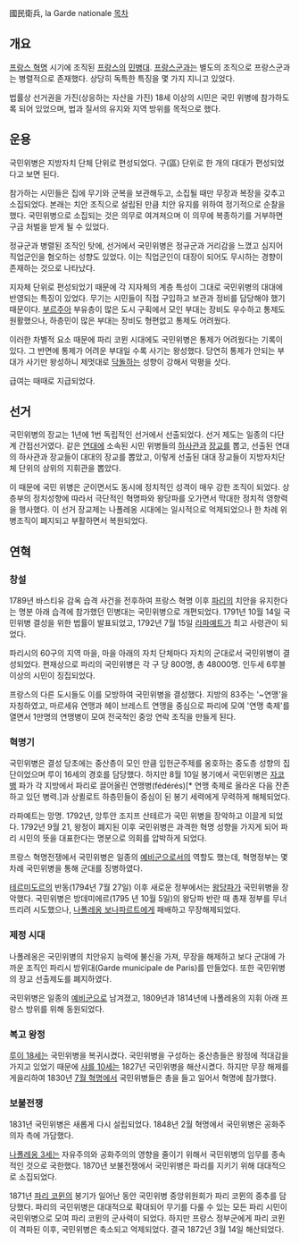 國民衛兵, la Garde nationale
[[목차]]
== 개요 ==
[[프랑스 혁명]] 시기에 조직된 [[프랑스]]의 [[민병대]]. [[프랑스군]]과는 별도의 조직으로 프랑스군과는 병렬적으로 존재했다. 상당히 독특한 특징을 몇 가지 지니고 있었다.

법률상 선거권을 가진(상응하는 자산을 가진) 18세 이상의 시민은 국민 위병에 참가하도록 되어 있었으며, 법과 질서의 유지와 지역 방위를 목적으로 했다.

== 운용 ==
국민위병은 지방자치 단체 단위로 편성되었다. 구(區) 단위로 한 개의 대대가 편성되었다고 보면 된다.

참가하는 시민들은 집에 무기와 군복을 보관해두고, 소집될 때만 무장과 복장을 갖추고 소집되었다. 본래는 치안 조직으로 설립된 만큼 치안 유지를 위하여 정기적으로 순찰을 했다. 국민위병으로 소집되는 것은 의무로 여겨져으며 이 의무에 복종하기를 거부하면 구금 처벌을 받게 될 수 있었다.

정규군과 병렬된 조직인 탓에, 선거에서 국민위병은 정규군과 거리감을 느꼈고 심지어 직업군인을 혐오하는 성향도 있었다. 이는 직업군인이 대장이 되어도 무시하는 경향이 존재하는 것으로 나타났다.

지자체 단위로 편성되었기 때문에 각 지자체의 계층 특성이 그대로 국민위병의 대대에 반영되는 특징이 있었다. 무기는 시민들이 직접 구입하고 보관과 정비를 담당해야 했기 때문이다. [[부르주아]] 부유층이 많은 도시 구획에서 모인 부대는 장비도 우수하고 통제도 원활했으나, 하층민이 많은 부대는 장비도 형편없고 통제도 어려웠다.

이러한 차별적 요소 때문에 파리 코뮌 시대에도 국민위병은 통제가 어려웠다는 기록이 있다. 그 반면에 통제가 어려운 부대일 수록 사기는 왕성했다. 당연히 통제가 안되는 부대가 사기만 왕성하니 제멋대로 [[닥돌]]하는 성향이 강해서 악평을 삿다.

급여는 때때로 지급되었다.

== 선거 ==
국민위병의 장교는 1년에 1번 독립적인 선거에서 선출되었다. 선거 제도는 일종의 다단계 간접선거였다. 같은 [[연대]]에 소속된 시민 위병들의 [[하사관]]과 [[장교]]를 뽑고, 선출된 연대의 하사관과 장교들이 대대의 장교를 뽑았고, 이렇게 선출된 대대 장교들이 지방자치단체 단위의 상위의 지휘관을 뽑았다.

이 때문에 국민 위병은 군이면서도 동시에 정치적인 성격이 매우 강한 조직이 되었다. 상층부의 정치성향에 따라서 극단적인 혁명파와 왕당파를 오가면서 막대한 정치적 영향력을 행사했다. 이 선거 장교제는 나폴레옹 시대에는 일시적으로 억제되었으나 한 차례 위병조직이 폐지되고 부활하면서 복원되었다.

== 연혁 ==
=== 창설 ===
1789년 바스티유 감옥 습격 사건을 전후하여 프랑스 혁명 이후 [[파리]]의 치안을 유지한다는 명분 아래 습격에 참가했던 민병대는 국민위병으로 개편되었다. 1791년 10월 14일 국민위병 결성을 위한 법률이 발표되었고, 1792년 7월 15일 [[라파예트]]가 최고 사령관이 되었다.

파리시의 60구의 지역 마을, 마을 아래의 자치 단체마다 자치의 군대로서 국민위병이 결성되었다. 편재상으로 파리의 국민위병은 각 구 당 800명, 총 48000명. 인두세 6루블 이상의 시민이 징집되었다.

프랑스의 다른 도시들도 이를 모방하여 국민위병을 결성했다. 지방의 83주는 '~연맹'을 자칭하였고, 마르세유 연맹과 헤이 브레스트 연맹을 중심으로 파리에 모여 '연맹 축제'를 열면서 1만명의 연맹병이 모여 전국적인 중앙 연락 조직을 만들게 된다.

=== 혁명기 ===
국민위병은 결성 당초에는 중산층이 모인 만큼 입헌군주제를 옹호하는 중도층 성향의 집단이었으며 루이 16세의 경호를 담당했다. 하지만 8월 10일 봉기에서 국민위병은 [[자코뱅]] 파가 각 지방에서 파리로 끌어올린 연맹병(fédérés)[* 연맹 축제로 올라온 다음 잔존하고 있던 병력.]과 상퀼로트 하층민들이 중심이 된 봉기 세력에게 무력하게 해체되었다.

라파예트는 망명. 1792년, 앙투안 조지프 산테르가 국민 위병을 장악하고 이끌게 되었다. 1792년 9월 21, 왕정이 폐지된 이후 국민위병은 과격한 혁명 성향을 가지게 되어 파리 시민의 뜻을 대표한다는 명분으로 의회를 압박하게 되었다.

프랑스 혁명전쟁에서 국민위병은 일종의 [[예비군]]으로서의 역할도 했는데, 혁명정부는 몇 차례 국민위병을 통해 군대를 징병하였다.

[[테르미도르]]의 반동(1794년 7월 27일) 이후 새로운 정부에서는 [[왕당파]]가 국민위병을 장악했다. 국민위병은 방데미에르(1795 년 10월 5일)의 왕당파 반란 때 총재 정부를 무너뜨리려 시도했으나, [[나폴레옹 보나파르트]]에게 패배하고 무장해제되었다.

=== 제정 시대 ===
나폴레옹은 국민위병의 치안유지 능력에 불신을 가져, 무장을 해제하고 보다 군대에 가까운 조직인 파리시 방위대(Garde municipale de Paris)를 만들었다. 또한 국민위병의 장교 선출제도를 폐지하였다.

국민위병은 일종의 [[예비군]]으로 남겨졌고, 1809년과 1814년에 나폴레옹의 지휘 아래 프랑스 방위를 위해 동원되었다.

=== 복고 왕정 ===
[[루이 18세]]는 국민위병을 복귀시켰다. 국민위병을 구성하는 중산층들은 왕정에 적대감을 가지고 있었기 때문에 [[샤를 10세]]는 1827년 국민위병을 해산시켰다. 하지만 무장 해제를 게을리하여 1830년 [[7월 혁명]]에서 국민위병들은 총을 들고 일어서 혁명에 참가했다.

=== 보불전쟁 ===
1831년 국민위병은 새롭게 다시 설립되었다. 1848년 2월 혁명에서 국민위병은 공화주의자 측에 가담했다.

[[나폴레옹 3세]]는 자유주의와 공화주의의 영향을 줄이기 위해서 국민위병의 임무를 종속적인 것으로 국한했다. 1870년 보불전쟁에서 국민위병은 파리를 지키기 위해 대대적으로 소집되었다.

1871년 [[파리 코뮌]]의 봉기가 일어난 동안 국민위병 중앙위원회가 파리 코뮌의 중추를 담당했다. 파리의 국민위병은 대대적으로 확대되어 무기를 다룰 수 있는 모든 파리 시민이 국민위병으로 모여 파리 코뮌의 군사력이 되었다. 하지만 프랑스 정부군에게 파리 코뮌이 격파된 이후, 국민위병은 축소되고 억제되었다. 결국 1872년 3월 14일 해산되었다.
